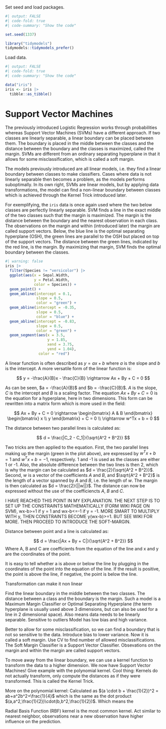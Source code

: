 Set seed and load packages.
```r
#| output: FALSE
#| code-fold: true
#| code-summary: "Show the code"

set.seed(1337)

library("tidymodels")
tidymodels::tidymodels_prefer()
```

Load data.
```r
#| output: FALSE
#| code-fold: true
#| code-summary: "Show the code"

data("iris")
iris <- iris |>
  tibble::as_tibble()
```

# Support Vector Machines

The previously introduced Logistic Regression works through probabilities whereas Support Vector Machines (SVMs) have a different approach. If two classes are linearly separable, a linear boundary can be placed between them. The boundary is placed in the middle between the classes and the distance between the boundary and the classes is maximized, called the margin. SVMs are different from an ordinary separating hyperplane in that it allows for some misclassification, which is called a soft margin.

The models previously introduced are all linear models, i.e. they find a linear boundary between classes to make classifiers. Cases where data is not linearly separable then becomes a problem, as the models performs suboptimally. In its own right, SVMs are linear models, but by applying data transformations, the model can find a non-linear boundary between classes which is achieved through the Kernel Trick introduced later.

For exemplifying, the `iris` data is once again used where the two below classes are perfectly linearly separable. SVM finds a line in the exact middle of the two classes such that the margin is maximized. The margin is the distance between the boundary and the nearest observation in each class. The observations on the margin and within (introduced later) the margin are called support vectors. Below, the blue line is the optimal separating hyperplane (OSH), the green lines are parallel to the OSH but placed on top of the support vectors. The distance between the green lines, indicated by the red line, is the margin. By maximizing that margin, SVM finds the optimal boundary between the classes.

```r
#| warning: false
iris |>
  filter(Species != "versicolor") |> 
  ggplot(aes(x = Sepal.Width,
             y = Petal.Width,
             color = Species)) +
  geom_point() +
  geom_abline(intercept = 0.1,
              slope = 0.5,
              color = "green") +
  geom_abline(intercept = -0.35,
              slope = 0.5,
              color = "blue") +
  geom_abline(intercept = -0.83,
              slope = 0.5,
              color = "green") +
  geom_segment(aes(x = 3.5,
                   y = 1.85,
                   xend = 3.75,
                   yend = 1.04),
               color = "red")
```
A linear function is often described as $y = ax + b$ where $a$ is the slope and $b$ is the intercept. A more versatile form of the linear function is:

$$
y = -\frac{A}{B}x - \frac{C}{B} \rightarrow Ax + By + C = 0
$$

As can be seen, $a = -\frac{A}{B}$ and $b = -\frac{C}{B}$. $A$ is the slope, $C$ is the intercept and $B$ is a scaling factor. The equation $Ax + By + C = 0$ is the equation for a hyperplane, here in two dimensions. This form can be rewritten into a matrix form which is more used in the field:

$$
Ax + By + C = 0 \rightarrow \begin{bmatrix} A & B \end{bmatrix} \begin{bmatrix} x \\ y \end{bmatrix} + C = 0 \\
\rightarrow w^Tx + b = 0
$$

The distance between two parallel lines is calculated as:

$$
d = \frac{|C_2 - C_1|}{\sqrt{A^2 + B^2}}
$$

Two tricks are then applied to the equation. First, the two parallel lines making up the margin (green in the plot above), are expressed by $w^Tx + b = 1$ and $w^Tx + b = -1$, respectively. 1 and -1 is used as the classes are either 1 or -1. Also, the absolute difference between the two lines is then 2, which is why the margin can be calculated as $d = \frac{2}{\sqrt{A^2 + B^2}}$. Second, $w$ is a vector of the coefficients $A$ and $B$, and $\sqrt{A^2 + B^2}$ is the length of a vector spanned by $A$ and $B$, i.e. the length of $w$. The margin is then calculated as $d = \frac{2}{||w||}$. The distance can now be expressed without the use of the coefficiencts $A$, $B$ and $C$.

I HAVE REACHED THIS POINT IN MY EXPLANATION. THE NEXT STEP IS TO SET UP THE CONSTRAINTS MATHEMATICALLY (FORM WIKI PAGE ON SVM), wx-b>=1 if y = 1 and wx-b<=-1 if y = -1. MORE SMART TO MULTIPLY WITH y, THEN CONSTRAINTS BECOME y(wx-b)>=1. BUT SEE WIKI FOR MORE. THEN PROCEED TO INTRODUCE THE SOFT-MARGIN.

Distance between point and a line is calculated as:

$$
d = \frac{|Ax + By + C|}{\sqrt{A^2 + B^2}}
$$
Where A, B and C are coefficients from the equation of the line and x and y are the coordinates of the point.



It is easy to tell whether a is above or below the line by plugging in the coordinates of the point into the equation of the line. If the result is positive, the point is above the line, if negative, the point is below the line.




Transformation can make it non linear

Find the linear boundary in the middle between the two classes.
The distance between a class and the boundary is the margin.
Such a model is a Maximum Margin Classifier or Optimal Separating Hyperplane (the term hyperplane is usually used above 3 dimensions, but can also be used for a line in 2 dimensional space).
Also means data needs to be linearly separable. Sensitive to outliers
Model has low bias and high variance.

Better to allow for some misclassification, so we can find a boundary that is not so sensitive to the data.
Introduce bias to lower variance.
Now it is called a soft margin. Use CV to find number of allowed misclassifications.
The Soft Margin Classifier is a Support Vector Classifier.
Obsevations on the margin and within the margin are called support vectors.

To move away from the linear boundary, we can use a kernel function to transform the data to a higher dimension.
We now have Support Vector Machines!
Give example with the polynomial kernel.
Cool thing: Kernels do not actually transform, only compute the distances as if they were transformed. This is called the Kernel Trick.

More on the polynomial kernel: Calculated as $(a \cdot b + \frac{1}{2})^2 = ab+a^2b^2+\frac{1}{4}$ which is the same as the dot product $(a,a^2,\frac{1}{2})\cdot(b,b^2,\frac{1}{2})$. Which means the 


Radial Basis Function (RBF) kernel is the most common kernel. Act similar to nearest neighbor, observations near a new observation have higher influence on the prediction.